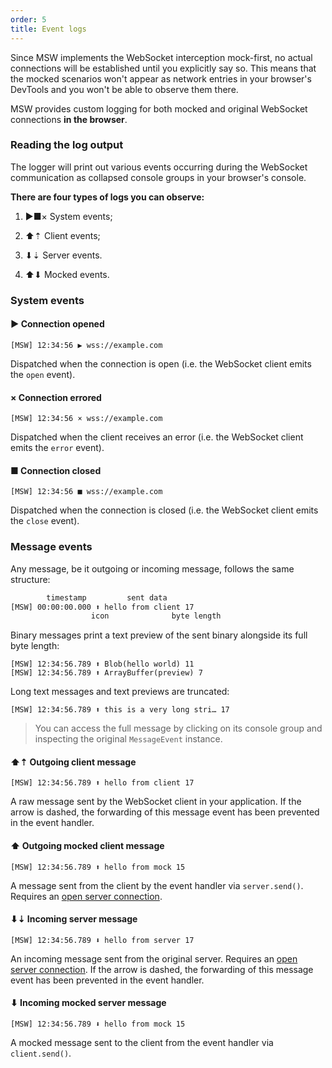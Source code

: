 ```yaml
---
order: 5
title: Event logs
---
```


Since MSW implements the WebSocket interception mock-first, no actual connections will be established until you explicitly say so. This means that the mocked scenarios won't appear as network entries in your browser's DevTools and you won't be able to observe them there.

MSW provides custom logging for both mocked and original WebSocket connections **in the browser**.

### Reading the log output

The logger will print out various events occurring during the WebSocket communication as collapsed console groups in your browser's console.

**There are four types of logs you can observe:**

1. <p className="flex items-center gap-2">
     <span className="text-blue-500">▶■×</span>
     <span>System events;</span>
   </p>
1. <p className="flex items-center gap-2">
     <span className="text-green-500">⬆⇡</span>
     <span>Client events;</span>
   </p>
1. <p className="flex items-center gap-2">
     <span className="text-green-500 no-emoji">⬇⇣</span>
     <span>Server events.</span>
   </p>
1. <p className="flex items-center gap-2">
     <span className="text-primary no-emoji">⬆⬇</span>
     <span>Mocked events.</span>
   </p>

### System events

#### <span className="text-blue-500">▶</span> Connection opened

```
[MSW] 12:34:56 ▶ wss://example.com
```

Dispatched when the connection is open (i.e. the WebSocket client emits the `open` event).

#### <span className="text-blue-500">×</span> Connection errored

```
[MSW] 12:34:56 × wss://example.com
```

Dispatched when the client receives an error (i.e. the WebSocket client emits the `error` event).

#### <span className="text-blue-500">■</span> Connection closed

```
[MSW] 12:34:56 ■ wss://example.com
```

Dispatched when the connection is closed (i.e. the WebSocket client emits the `close` event).

### Message events

Any message, be it outgoing or incoming message, follows the same structure:

```txt /00:00:00.000/#v /⬆/#g /hello from client/ /17/#b
        timestamp         sent data
[MSW] 00:00:00.000 ⬆ hello from client 17
                  icon              byte length
```

Binary messages print a text preview of the sent binary alongside its full byte length:

```
[MSW] 12:34:56.789 ⬆ Blob(hello world) 11
[MSW] 12:34:56.789 ⬆ ArrayBuffer(preview) 7
```

Long text messages and text previews are truncated:

```
[MSW] 12:34:56.789 ⬆ this is a very long stri… 17
```

> You can access the full message by clicking on its console group and inspecting the original `MessageEvent` instance.

#### <span className="text-green-500 no-emoji">⬆⇡</span> Outgoing client message

```
[MSW] 12:34:56.789 ⬆ hello from client 17
```

A raw message sent by the WebSocket client in your application. If the arrow is dashed, the forwarding of this message event has been prevented in the event handler.

#### <span className="text-primary no-emoji">⬆</span> Outgoing mocked client message

```
[MSW] 12:34:56.789 ⬆ hello from mock 15
```

A message sent from the client by the event handler via `server.send()`. Requires an [open server connection](/docs/websocket/server-events/establishing-server-connection).

#### <span className="text-red-500 no-emoji">⬇⇣</span> Incoming server message

```
[MSW] 12:34:56.789 ⬇ hello from server 17
```

An incoming message sent from the original server. Requires an [open server connection](/docs/websocket/server-events/establishing-server-connection). If the arrow is dashed, the forwarding of this message event has been prevented in the event handler.

#### <span className="text-primary no-emoji">⬇</span> Incoming mocked server message

```
[MSW] 12:34:56.789 ⬇ hello from mock 15
```

A mocked message sent to the client from the event handler via `client.send()`.
